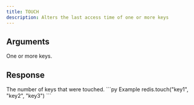 ```yaml
---
title: TOUCH
description: Alters the last access time of one or more keys
---
```



## Arguments

<ParamField body="keys" type="...string[]" required>
  One or more keys.
</ParamField>

## Response

<ResponseField type="integer" required>
  The number of keys that were touched.
</ResponseField>

<RequestExample>
```py Example
redis.touch("key1", "key2", "key3")
```
</RequestExample>

